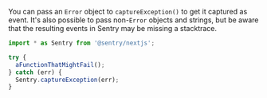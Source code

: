 You can pass an `Error` object to `captureException()` to get it captured as event. It's also possible to pass non-`Error` objects and strings, but be aware that the resulting events in Sentry may be missing a stacktrace.

```javascript
import * as Sentry from '@sentry/nextjs';

try {
  aFunctionThatMightFail();
} catch (err) {
  Sentry.captureException(err);
}
```
